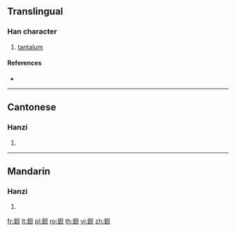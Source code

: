 {{character info/new}}
{{also|钽}}
==Translingual==

===Han character===
{{Han char|rn=167|rad=金|as=05|sn=13|four=86110|canj=CAM}}

# [[tantalum]]

====References====
* {{Han ref|kx=1303.101|dkj=40337|hdz=64185.070|uh=926D|ud=37485|bh=E0BA|bd=57530}}

----

==Cantonese==

===Hanzi===
{{yue-hanzi|jyut=daan3|y=daan3|sim=钽}}

# {{defn|lang=yue|sort=金05}}

----

==Mandarin==

===Hanzi===
{{cmn-hanzi|sim=钽|pin=[[dàn]] ([[dan4]])|wg=tan<sup>4</sup>}}

# {{defn|lang=cmn|sort=金05}}

[[fr:鉭]]
[[lt:鉭]]
[[pl:鉭]]
[[ro:鉭]]
[[th:鉭]]
[[vi:鉭]]
[[zh:鉭]]